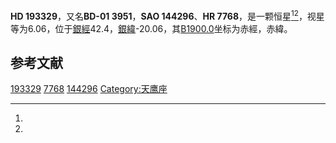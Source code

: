 {{Starbox begin
| name = HD 193329
}}
{{Starbox observe
| epoch = [[J2000.0|J2000.0]]
| constell = {{星座名待查}}<ref name=SIMBAD>{{cite web
 | url=http://simbad.u-strasbg.fr/simbad/sim-id?Ident=HR+7768
 | title =Pulsating variable Star
 | publisher=Centre de Données astronomiques de Strasbourg
 | work=SIMBAD
 | accessdate=2012-07-13}}</ref><ref name=DATA>{{cite web
 | url=http://vizier.u-strasbg.fr/viz-bin/VizieR-5?-out.add=.&-source=5050&-corr=PK=HR&-out.max=9999&HR=7768
 | title=VizieR Detailed Page
 | accessdate=2012-07-13
 | archive-date=2016-03-04
 | archive-url=https://web.archive.org/web/20160304213728/http://vizier.u-strasbg.fr/viz-bin/VizieR-5?-out.add=.&-source=5050&-corr=PK=HR&-out.max=9999&HR=7768
 | dead-url=no
 }}</ref>
| 星官 = 
| ra = {{RA|20|19|43.3}}<ref name=SIMBAD /><ref name=DATA />
| dec = {{DEC|-1|4|43}}<ref name=SIMBAD /><ref name=DATA />
| appmag_v = 6.06<ref name=SIMBAD /><ref name=DATA />
}}
{{Starbox character
| class = K0<ref name=SIMBAD /><ref name=DATA />
| b-v = 1.09<ref name=SIMBAD /><ref name=DATA />
| u-b = 1.02<ref name=SIMBAD /><ref name=DATA />
| r-i = <ref name=SIMBAD /><ref name=DATA />
| variable = 
}}
{{Starbox astrometry
| radial_v = 1.02
| prop_mo_ra = -45
| parallax = 
| p_error = 
}}
{{Starbox catalog
| names =BD-01 3951，[[SAO星表|SAO]] 144296，[[HD星表|HD]] 193329，[[HR星表|HR]] 7768}}
{{Starbox reference |Simbad=HR+7768}}
{{Starbox end}}

'''HD 193329'''，又名'''BD-01 3951'''，'''SAO 144296'''、'''HR 7768'''，是一颗恒星<ref name=SIMBAD /><ref name=DATA />，视星等为6.06，位于[[銀道座標系|銀經]]42.4，[[銀道座標系|銀緯]]-20.06，其[[B1900.0|B1900.0]]坐标为赤經{{RA|20|14|33.2}}，赤緯{{DEC|-1|-20.06|35}}。

== 参考文献 ==
{{reflist}}

{{star-stub}}

[[Category:HD和HDE天體|193329]]
[[Category:HR天體|7768]]
[[Category:SAO天體|144296]]
[[Category:天鹰座|Category:天鹰座]]